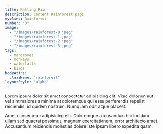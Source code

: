 ```yaml
---
title: Falling Rain
description: Content Rainforest page
eyeline: Rainforest
number: "3"
image: 
  - "/images/rainforest-0.jpeg"
  - "/images/rainforest-1.jpeg"
  - "/images/rainforest-2.jpeg"
  - "/images/rainforest-3.jpeg"
tags: 
  - mangroves
  - monkeys
  - waterfalls
  - birds
bodyAttrs: 
  className: "rainforest"
layoutStyle: "alpha"
---
```

Lorem ipsum dolor sit amet consectetur adipisicing elit. Vitae dolorum aut vel sint maiores a minima at doloremque qui esse perferendis repellat reiciendis, id quidem nostrum. Numquam odit atque placeat.

Amet consectetur adipisicing elit. Doloremque accusantium hic incidunt ullam sed quaerat possimus, magnam exercitationem, error architecto amet. Accusantium reiciendis molestias dolore iste ipsum libero expedita quam.


